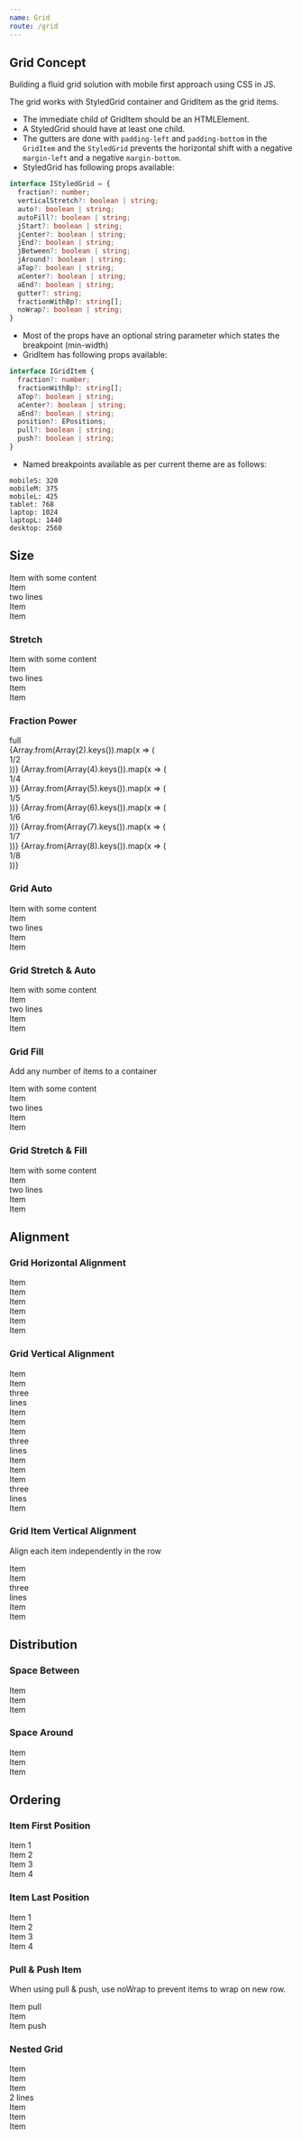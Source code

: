 ```yaml
---
name: Grid
route: /grid
---
```



## Grid Concept

Building a fluid grid solution with mobile first approach using CSS in JS.

The grid works with StyledGrid container and GridItem as the grid items.

- The immediate child of GridItem should be an HTMLElement.
- A StyledGrid should have at least one child.
- The gutters are done with `padding-left` and `padding-bottom` in the `GridItem` and the `StyledGrid` prevents the horizontal shift with a negative `margin-left` and a negative `margin-bottom`.
- StyledGrid has following props available:

```typescript
interface IStyledGrid = {
  fraction?: number;
  verticalStretch?: boolean | string;
  auto?: boolean | string;
  autoFill?: boolean | string;
  jStart?: boolean | string;
  jCenter?: boolean | string;
  jEnd?: boolean | string;
  jBetween?: boolean | string;
  jAround?: boolean | string;
  aTop?: boolean | string;
  aCenter?: boolean | string;
  aEnd?: boolean | string;
  gutter?: string;
  fractionWithBp?: string[];
  noWrap?: boolean | string;
}
```

- Most of the props have an optional string parameter which states the breakpoint (min-width)
- GridItem has following props available:

```typescript
interface IGridItem {
  fraction?: number;
  fractionWithBp?: string[];
  aTop?: boolean | string;
  aCenter?: boolean | string;
  aEnd?: boolean | string;
  position?: EPositions;
  pull?: boolean | string;
  push?: boolean | string;
}
```

- Named breakpoints available as per current theme are as follows:

```
mobileS: 320
mobileM: 375
mobileL: 425
tablet: 768
laptop: 1024
laptopL: 1440
desktop: 2560
```

## Size

<Playground>
  <StyledGrid fractionWithBp={['1/2@tablet', '1/4@laptop']}>
    <GridItem>
      <div className="demo">Item with some content</div>
    </GridItem>
    <GridItem>
      <div className="demo">
        Item
        <br />
        two lines
      </div>
    </GridItem>
    <GridItem>
      <div className="demo">Item</div>
    </GridItem>
    <GridItem>
      <div className="demo">Item</div>
    </GridItem>
  </StyledGrid>
</Playground>

### Stretch

<Playground>
  <StyledGrid verticalStretch fractionWithBp={['1/2@tablet', '1/4@laptop']}>
    <GridItem>
      <div className="demo">Item with some content</div>
    </GridItem>
    <GridItem>
      <div className="demo">
        Item
        <br />
        two lines
      </div>
    </GridItem>
    <GridItem>
      <div className="demo">Item</div>
    </GridItem>
    <GridItem>
      <div className="demo">Item</div>
    </GridItem>
  </StyledGrid>
</Playground>

### Fraction Power

<Playground>
  <StyledGrid gutter="xs">
    <GridItem>
      <div className="demo">full</div>
    </GridItem>
    {Array.from(Array(2).keys()).map(x => (
      <GridItem key={x} fraction={1 / 2}>
        <div className="demo">1/2</div>
      </GridItem>
    ))}
    {Array.from(Array(4).keys()).map(x => (
      <GridItem key={x} fraction={1 / 4}>
        <div className="demo">1/4</div>
      </GridItem>
    ))}
    {Array.from(Array(5).keys()).map(x => (
      <GridItem key={x} fraction={1 / 5}>
        <div className="demo">1/5</div>
      </GridItem>
    ))}
    {Array.from(Array(6).keys()).map(x => (
      <GridItem key={x} fraction={1 / 6}>
        <div className="demo">1/6</div>
      </GridItem>
    ))}
    {Array.from(Array(7).keys()).map(x => (
      <GridItem key={x} fraction={1 / 7}>
        <div className="demo">1/7</div>
      </GridItem>
    ))}
    {Array.from(Array(8).keys()).map(x => (
      <GridItem key={x} fraction={1 / 8}>
        <div className="demo">1/8</div>
      </GridItem>
    ))}
  </StyledGrid>
</Playground>

### Grid Auto

<Playground>
  <StyledGrid auto>
    <GridItem>
      <div className="demo">Item with some content</div>
    </GridItem>
    <GridItem>
      <div className="demo">
        Item
        <br />
        two lines
      </div>
    </GridItem>
    <GridItem>
      <div className="demo">Item</div>
    </GridItem>
    <GridItem>
      <div className="demo">Item</div>
    </GridItem>
  </StyledGrid>
</Playground>

### Grid Stretch & Auto

<Playground>
  <StyledGrid auto verticalStretch>
    <GridItem>
      <div className="demo">Item with some content</div>
    </GridItem>
    <GridItem>
      <div className="demo">
        Item
        <br />
        two lines
      </div>
    </GridItem>
    <GridItem>
      <div className="demo">Item</div>
    </GridItem>
    <GridItem>
      <div className="demo">Item</div>
    </GridItem>
  </StyledGrid>
</Playground>

### Grid Fill

Add any number of items to a container

<Playground>
  <StyledGrid autoFill className="demo">
    <GridItem>
      <div className="demo">Item with some content</div>
    </GridItem>
    <GridItem>
      <div className="demo">
        Item
        <br />
        two lines
      </div>
    </GridItem>
    <GridItem>
      <div className="demo">Item</div>
    </GridItem>
    <GridItem>
      <div className="demo">Item</div>
    </GridItem>
  </StyledGrid>
</Playground>

### Grid Stretch & Fill

<Playground>
  <StyledGrid autoFill stretch>
    <GridItem>
      <div className="demo">Item with some content</div>
    </GridItem>
    <GridItem>
      <div className="demo">
        Item
        <br />
        two lines
      </div>
    </GridItem>
    <GridItem>
      <div className="demo">Item</div>
    </GridItem>
    <GridItem>
      <div className="demo">Item</div>
    </GridItem>
  </StyledGrid>
</Playground>

## Alignment

### Grid Horizontal Alignment

<Playground>
  <StyledGrid jStart>
    <GridItem fraction={1 / 6}>
      <div className="demo">Item</div>
    </GridItem>
    <GridItem fraction={1 / 6}>
      <div className="demo">Item</div>
    </GridItem>
  </StyledGrid>
</Playground>

<Playground>
  <StyledGrid jCenter>
    <GridItem fraction={1 / 6}>
      <div className="demo">Item</div>
    </GridItem>
    <GridItem fraction={1 / 6}>
      <div className="demo">Item</div>
    </GridItem>
  </StyledGrid>
</Playground>

<Playground>
  <StyledGrid jEnd>
    <GridItem fraction={1 / 6}>
      <div className="demo">Item</div>
    </GridItem>
    <GridItem fraction={1 / 6}>
      <div className="demo">Item</div>
    </GridItem>
  </StyledGrid>
</Playground>

### Grid Vertical Alignment

<Playground>
  <StyledGrid fraction={1 / 3} aTop>
    <GridItem>
      <div className="demo">Item</div>
    </GridItem>
    <GridItem>
      <div className="demo">
        Item
        <br />
        three
        <br />
        lines
      </div>
    </GridItem>
    <GridItem>
      <div className="demo">Item</div>
    </GridItem>
  </StyledGrid>
</Playground>

<Playground>
  <StyledGrid fraction={1 / 3} aCenter>
    <GridItem>
      <div className="demo">Item</div>
    </GridItem>
    <GridItem>
      <div className="demo">
        Item
        <br />
        three
        <br />
        lines
      </div>
    </GridItem>
    <GridItem>
      <div className="demo">Item</div>
    </GridItem>
  </StyledGrid>
</Playground>

<Playground>
  <StyledGrid fraction={1 / 3} aEnd>
    <GridItem>
      <div className="demo">Item</div>
    </GridItem>
    <GridItem>
      <div className="demo">
        Item
        <br />
        three
        <br />
        lines
      </div>
    </GridItem>
    <GridItem>
      <div className="demo">Item</div>
    </GridItem>
  </StyledGrid>
</Playground>

### Grid Item Vertical Alignment

Align each item independently in the row

<Playground>
  <StyledGrid>
    <GridItem fraction={1 / 4} aTop>
      <div className="demo">Item</div>
    </GridItem>
    <GridItem fraction={1 / 4}>
      <div className="demo">
        Item
        <br />
        three
        <br />
        lines
      </div>
    </GridItem>
    <GridItem fraction={1 / 4} aCenter>
      <div className="demo">Item</div>
    </GridItem>
    <GridItem fraction={1 / 4} aEnd>
      <div className="demo">Item</div>
    </GridItem>
  </StyledGrid>
</Playground>

## Distribution

### Space Between

<Playground>
  <StyledGrid jBetween>
    <GridItem fraction={1 / 6} aTop>
      <div className="demo">Item</div>
    </GridItem>
    <GridItem fraction={1 / 6} aCenter>
      <div className="demo">Item</div>
    </GridItem>
    <GridItem fraction={1 / 6} aEnd>
      <div className="demo">Item</div>
    </GridItem>
  </StyledGrid>
</Playground>

### Space Around

<Playground>
  <StyledGrid jAround>
    <GridItem fraction={1 / 6} aTop>
      <div className="demo">Item</div>
    </GridItem>
    <GridItem fraction={1 / 6} aCenter>
      <div className="demo">Item</div>
    </GridItem>
    <GridItem fraction={1 / 6} aEnd>
      <div className="demo">Item</div>
    </GridItem>
  </StyledGrid>
</Playground>

## Ordering

### Item First Position

<Playground>
  <StyledGrid jAround>
    <GridItem fraction={1 / 4}>
      <div className="demo">Item 1</div>
    </GridItem>
    <GridItem fraction={1 / 4}>
      <div className="demo">Item 2</div>
    </GridItem>
    <GridItem position="first" fraction={1 / 4}>
      <div
        className="demo"
        style={{ background: '#587193', fontWeight: 700, color: 'white' }}
      >
        Item 3
      </div>
    </GridItem>
    <GridItem fraction={1 / 4}>
      <div className="demo">Item 4</div>
    </GridItem>
  </StyledGrid>
</Playground>

### Item Last Position

<Playground>
  <StyledGrid jAround>
    <GridItem position="last" fraction={1 / 4}>
      <div
        className="demo"
        style={{ background: '#587193', fontWeight: 700, color: 'white' }}
      >
        Item 1
      </div>
    </GridItem>
    <GridItem fraction={1 / 4}>
      <div className="demo">Item 2</div>
    </GridItem>
    <GridItem fraction={1 / 4}>
      <div className="demo">Item 3</div>
    </GridItem>
    <GridItem fraction={1 / 4}>
      <div className="demo">Item 4</div>
    </GridItem>
  </StyledGrid>
</Playground>

### Pull & Push Item

When using pull & push, use noWrap to prevent items to wrap on new row.

<Playground>
  <StyledGrid noWrap>
    <GridItem pull>
      <div className="demo">Item pull</div>
    </GridItem>
    <GridItem>
      <div className="demo">Item</div>
    </GridItem>
    <GridItem push>
      <div className="demo">Item push</div>
    </GridItem>
  </StyledGrid>
</Playground>

### Nested Grid

<Playground>
  <StyledGrid verticalStretch>
    <GridItem fractionWithBp={['1/2@tablet']}>
      <StyledGrid verticalStretch>
        <GridItem fractionWithBp={['1/2@tablet']}>
          <div className="demo">Item</div>
        </GridItem>
        <GridItem fractionWithBp={['1/2@laptop']}>
          <StyledGrid verticalStretch>
            <GridItem fractionWithBp={['1/2@laptop']}>
              <div className="demo">Item</div>
            </GridItem>
            <GridItem fractionWithBp={['1/2@laptop']}>
              <div className="demo">
                Item
                <br />2 lines
              </div>
            </GridItem>
          </StyledGrid>
        </GridItem>
        <GridItem fractionWithBp={['1/2@tablet']}>
          <div className="demo">Item</div>
        </GridItem>
        <GridItem fractionWithBp={['1/2@tablet']}>
          <div className="demo">Item</div>
        </GridItem>
      </StyledGrid>
    </GridItem>
    <GridItem fractionWithBp={['1/2@tablet']}>
      <div className="demo">Item</div>
    </GridItem>
  </StyledGrid>
</Playground>
